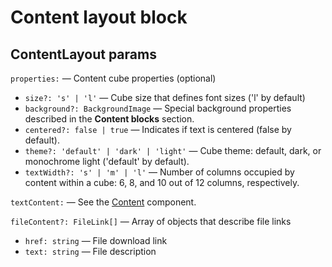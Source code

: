 
<Meta title="Blocks/ContentLayout/Params"/>

# Content layout block

## ContentLayout params

`properties:` — Content cube properties (optional)

- `size?: 's' | 'l'` — Cube size that defines font sizes ('l' by default)
- `background?: BackgroundImage` — Special background properties described in the **Content blocks** section.
- `centered?: false | true` — Indicates if text is centered (false by default).
- `theme?: 'default' | 'dark' | 'light'` — Cube theme: default, dark, or monochrome light ('default' by default).
- `textWidth?: 's' | 'm' | 'l'` — Number of columns occupied by content within a cube: 6, 8, and 10 out of 12 columns, respectively.

`textContent:` — See the [Content](?path=/story/components-content--default&viewMode=docs) component.

`fileContent?: FileLink[]` — Array of objects that describe file links

- `href: string` — File download link
- `text: string` — File description

